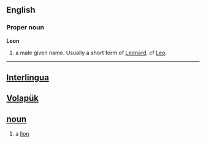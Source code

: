 ==English==
===Proper noun===
'''Leon'''

# a male given name. Usually a short form of [[Leonard]]. cf [[Leo]].

----

== [[Interlingua]] ==
== [[Volapük]] ==
== [[noun]] ==
# a [[lion]]